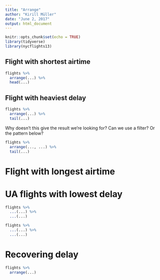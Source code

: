 ```yaml
---
title: "Arrange"
author: "Kirill Müller"
date: "June 2, 2017"
output: html_document
---
```


```r
knitr::opts_chunk$set(echo = TRUE)
library(tidyverse)
library(nycflights13)
```


## Flight with shortest airtime

```r
flights %>% 
  arrange(...) %>%
  head(...)
```


## Flight with heaviest delay

```r
flights %>% 
  arrange(...) %>%
  tail(...)
```

Why doesn't this give the result we're looking for? Can we use a filter? Or the pattern below?

```r
flights %>% 
  arrange(..., ...) %>%
  tail(...)
```


# Flight with longest airtime



# UA flights with lowest delay

```r
flights %>% 
  ...(...) %>% 
  ...(...)
```


```r
flights %>% 
  ...(...) %>% 
  ...(...)
```


# Recovering delay

```r
flights %>% 
  arrange(...)
```
